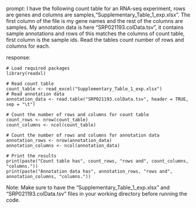 prompt:
I have the following count table for an RNA-seq experiment, rows are genes and columns are samples,"Supplementary_Table_1_exp.xlsx". The first column of the file is my gene names and the rest of the columns are samples. My annotation data is here "SRP021193.colData.tsv", it contains sample annotations and rows of this matches the columns of count table, first column is the sample ids. Read the tables count number of rows and columns for each.

response:
```
# Load required packages
library(readxl)

# Read count table
count_table <- read_excel("Supplementary_Table_1_exp.xlsx")
# Read annotation data
annotation_data <- read.table("SRP021193.colData.tsv", header = TRUE, sep = "\t")

# Count the number of rows and columns for count table
count_rows <- nrow(count_table)
count_columns <- ncol(count_table)

# Count the number of rows and columns for annotation data
annotation_rows <- nrow(annotation_data)
annotation_columns <- ncol(annotation_data)

# Print the results
print(paste("Count table has", count_rows, "rows and", count_columns, "columns."))
print(paste("Annotation data has", annotation_rows, "rows and", annotation_columns, "columns."))
```
Note: Make sure to have the "Supplementary_Table_1_exp.xlsx" and "SRP021193.colData.tsv" files in your working directory before running the code.
